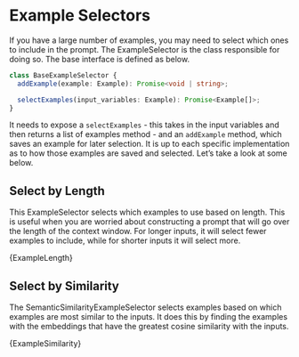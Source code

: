 
# Example Selectors

If you have a large number of examples, you may need to select which ones to include in the prompt. The ExampleSelector is the class responsible for doing so. The base interface is defined as below.

```typescript
class BaseExampleSelector {
  addExample(example: Example): Promise<void | string>;

  selectExamples(input_variables: Example): Promise<Example[]>;
}
```

It needs to expose a `selectExamples` - this takes in the input variables and then returns a list of examples method - and an `addExample` method, which saves an example for later selection. It is up to each specific implementation as to how those examples are saved and selected. Let’s take a look at some below.

## Select by Length

This ExampleSelector selects which examples to use based on length. This is useful when you are worried about constructing a prompt that will go over the length of the context window. For longer inputs, it will select fewer examples to include, while for shorter inputs it will select more.


<CodeBlock language="typescript">{ExampleLength}</CodeBlock>

## Select by Similarity

The SemanticSimilarityExampleSelector selects examples based on which examples are most similar to the inputs. It does this by finding the examples with the embeddings that have the greatest cosine similarity with the inputs.


<CodeBlock language="typescript">{ExampleSimilarity}</CodeBlock>
